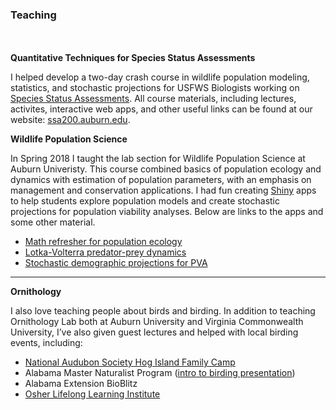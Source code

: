 
### Teaching
  \
  \
**Quantitative Techniques for Species Status Assessments**  
  
I helped develop a two-day crash course in wildlife population modeling, statistics, and stochastic projections for USFWS Biologists working on [Species Status Assessments](https://www.fws.gov/endangered/improving_esa/ssa.html). All course materials, including lectures, activites, interactive web apps, and other useful links can be found at our website: [ssa200.auburn.edu](ssa200.auburn.edu).\
  
**Wildlife Population Science**

In Spring 2018 I taught the lab section for Wildlife Population Science at Auburn Univeristy. This course combined basics of population ecology and dynamics with estimation of population parameters, with an emphasis on management and conservation applications. I had fun creating [Shiny](https://shiny.rstudio.com/) apps to help students explore population models and create stochastic projections for population viability analyses. Below are links to the apps and some other material.

* [Math refresher for population ecology](teaching/math_refresher.pdf)
* [Lotka-Volterra predator-prey dynamics](teaching/pred_prey.html)
* [Stochastic demographic projections for PVA](teaching/pva_app.html)

---

**Ornithology**

I also love teaching people about birds and birding. In addition to teaching Ornithology Lab both at Auburn University and Virginia Commonwealth University, I've also given guest lectures and helped with local birding events, including:

* [National Audubon Society Hog Island Family Camp](http://hogisland.audubon.org/family-camp-name-change)
* Alabama Master Naturalist Program ([intro to birding presentation](teaching/birding.pdf))
* Alabama Extension BioBlitz
* [Osher Lifelong Learning Institute](http://www.olliatauburn.org/)

